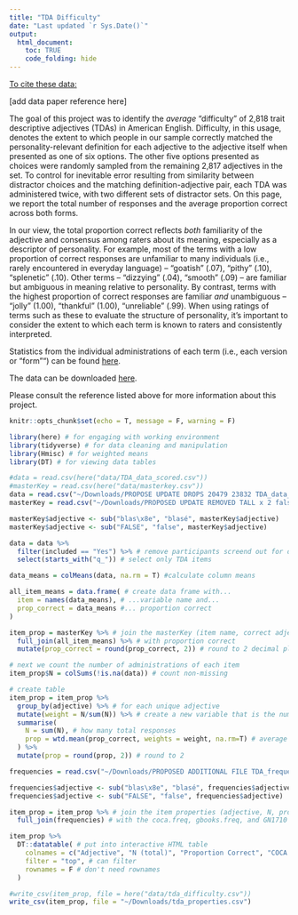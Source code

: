 ```yaml
---
title: "TDA Difficulty"
date: "Last updated `r Sys.Date()`"
output: 
  html_document:
    toc: TRUE
    code_folding: hide
---
```


<u>To cite these data:</u>

[add data paper reference here]

The goal of this project was to identify the *average* "difficulty" of 2,818 trait descriptive adjectives (TDAs) in American English. Difficulty, in this usage, denotes the extent to which people in our sample correctly matched the personality-relevant definition for each adjective to the adjective itself when presented as one of six options. The other five options presented as choices were randomly sampled from the remaining 2,817 adjectives in the set. To control for inevitable error resulting from similarity between distractor choices and the matching definition-adjective pair, each TDA was administered twice, with two different sets of distractor sets. On this page, we report the total number of responses and the average proportion correct across both forms.

In our view, the total proportion correct reflects *both* familiarity of the adjective and consensus among raters about its meaning, especially as a descriptor of personality. For example, most of the terms with a low proportion of correct responses are unfamiliar to many individuals (i.e., rarely encountered in everyday language) -- "goatish" (.07), "pithy" (.10), "splenetic" (.10). Other terms -- "dizzying" (.04), "smooth" (.09) -- are familiar but ambiguous in meaning relative to personality. By contrast, terms with the highest proportion of correct responses are familiar *and* unambiguous -- "jolly" (1.00), "thankful" (1.00), "unreliable" (.99). When using ratings of terms such as these to evaluate the structure of personality, it's important to consider the extent to which each term is known to raters and consistently interpreted.

Statistics from the individual administrations of each term (i.e., each version or "form"") can be found [here](https://pie-lab.github.io/tda/item-difficulty.html).

The data can be downloaded [here](https://doi.org/10.7910/DVN/5T80PF).

Please consult the reference listed above for more information about this project.

```r
knitr::opts_chunk$set(echo = T, message = F, warning = F)
```

```r
library(here) # for engaging with working environment
library(tidyverse) # for data cleaning and manipulation
library(Hmisc) # for weighted means
library(DT) # for viewing data tables

#data = read.csv(here("data/TDA_data_scored.csv"))
#masterKey = read.csv(here("data/masterkey.csv"))
data = read.csv("~/Downloads/PROPOSE UPDATE DROPS 20479 23832 TDA_data_scored.csv")
masterKey = read.csv("~/Downloads/PROPOSED UPDATE REMOVED TALL x 2 false blase masterkey.csv")

masterKey$adjective <- sub("blas\x8e", "blasé", masterKey$adjective)
masterKey$adjective <- sub("FALSE", "false", masterKey$adjective)

data = data %>%
  filter(included == "Yes") %>% # remove participants screend out for demographic and quality reasons
  select(starts_with("q_")) # select only TDA items

data_means = colMeans(data, na.rm = T) #calculate column means

all_item_means = data.frame( # create data frame with...
  item = names(data_means), # ...variable name and...
  prop_correct = data_means #... proportion correct
)

item_prop = masterKey %>% # join the masterKey (item name, correct adjective, and form)
  full_join(all_item_means) %>% # with proportion correct
  mutate(prop_correct = round(prop_correct, 2)) # round to 2 decimal places

# next we count the number of administrations of each item
item_prop$N = colSums(!is.na(data)) # count non-missing

```

```r
# create table 
item_prop = item_prop %>%
  group_by(adjective) %>% # for each unique adjective
  mutate(weight = N/sum(N)) %>% # create a new variable that is the number of responses (per item) divided by the total number of responses (across both items)
  summarise(
    N = sum(N), # how many total responses 
    prop = wtd.mean(prop_correct, weights = weight, na.rm=T) # average proportion, weighted by sample size
  ) %>%
  mutate(prop = round(prop, 2)) # round to 2

frequencies = read.csv("~/Downloads/PROPOSED ADDITIONAL FILE TDA_frequencies.csv")

frequencies$adjective <- sub("blas\x8e", "blasé", frequencies$adjective)
frequencies$adjective <- sub("FALSE", "false", frequencies$adjective)

item_prop = item_prop %>% # join the item properties (adjective, N, prop_correct)
  full_join(frequencies) # with the coca.freq, gbooks.freq, and GN1710

item_prop %>%
  DT::datatable( # put into interactive HTML table
    colnames = c("Adjective", "N (total)", "Proportion Correct", "COCA frequency", "GBooks frequency", "G&N1710"), #colnames
    filter = "top", # can filter
    rownames = F # don't need rownames
  )
```

```r
#write_csv(item_prop, file = here("data/tda_difficulty.csv"))
write_csv(item_prop, file = "~/Downloads/tda_properties.csv")
```



